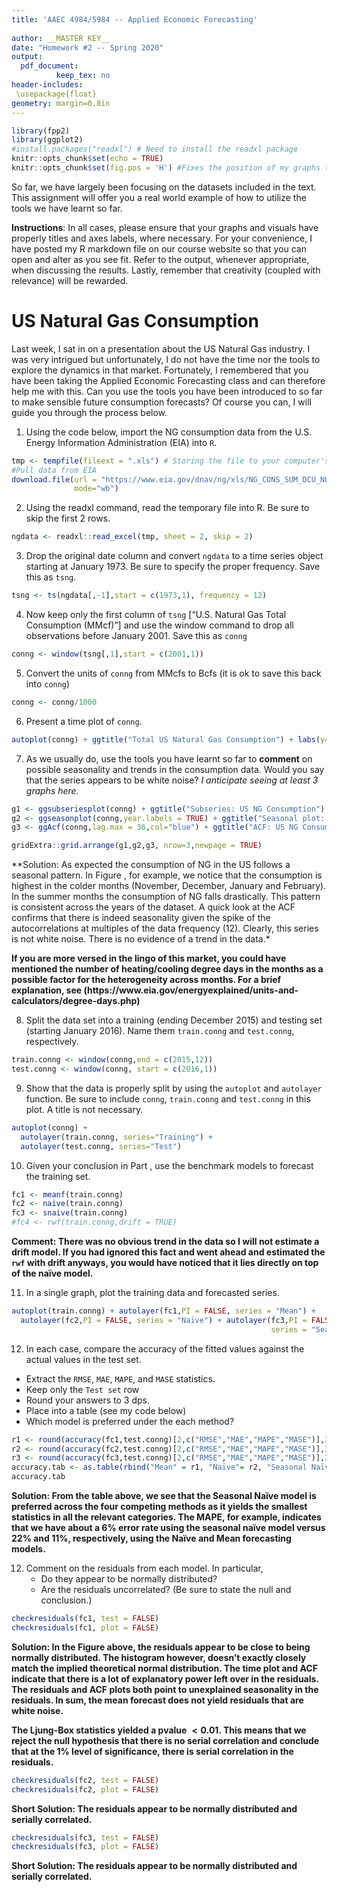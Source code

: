 ```yaml
---
title: 'AAEC 4984/5984 -- Applied Economic Forecasting'
        
author: __MASTER KEY__
date: "Homework #2 -- Spring 2020"
output: 
  pdf_document:
          keep_tex: no
header-includes:
 \usepackage{float}
geometry: margin=0.8in
---
```


```r
library(fpp2)
library(ggplot2)
#install.packages("readxl") # Need to install the readxl package
knitr::opts_chunk$set(echo = TRUE)
knitr::opts_chunk$set(fig.pos = 'H') #Fixes the position of my graphs to where I included them in the document
```

So far, we have largely been focusing on the datasets included in the text. This assignment will offer you a real world example of how to utilize the tools we have learnt so far.

**Instructions**: In all cases, please ensure that your graphs and visuals have properly titles and axes labels, where necessary. For your convenience, I have posted my R markdown file on our course website so that you can open and alter as you see fit. Refer to the output, whenever appropriate, when discussing the results. Lastly, remember that creativity (coupled with relevance) will be rewarded.

# US Natural Gas Consumption

Last week, I sat in on a presentation about the US Natural Gas industry. I was very intrigued but unfortunately, I do not have the time nor the tools to explore the dynamics in that market. Fortunately, I remembered that you have been taking the Applied Economic Forecasting class and can therefore help me with this. Can you use the tools you have been introduced to so far to make sensible future consumption forecasts? Of course you can, I will guide you through the process below.

1. Using the code below, import the NG consumption data from the U.S. Energy Information Administration (EIA) into `R`.

```r
tmp <- tempfile(fileext = ".xls") # Storing the file to your computer's temporary memory
#Pull data from EIA
download.file(url = "https://www.eia.gov/dnav/ng/xls/NG_CONS_SUM_DCU_NUS_M.xls",destfile = tmp,
              mode="wb")
```

2. Using  the readxl command, read the temporary file into R. Be sure to skip the first 2 rows.

```r
ngdata <- readxl::read_excel(tmp, sheet = 2, skip = 2)
```

3. Drop the original date column and convert `ngdata` to a time series object starting at January 1973. Be sure to specify the proper frequency. Save this as `tsng`.
```r
tsng <- ts(ngdata[,-1],start = c(1973,1), frequency = 12)
```

4. Now keep only the first column of `tsng` ["U.S. Natural Gas Total Consumption (MMcf)"] and use the window command to drop all observations before January 2001. Save this as `conng`

```r
conng <- window(tsng[,1],start = c(2001,1))
```

5. Convert the units of `conng` from MMcfs to Bcfs (it is ok to save this back into `conng`)

```r
conng <- conng/1000
```

6. Present a time plot of `conng`. 

```r
autoplot(conng) + ggtitle("Total US Natural Gas Consumption") + labs(y="Bcf",x="")
```

7.  As we usually do, use the tools you have learnt so far to **comment** on possible seasonality and trends in the consumption data. Would you say that the series appears to be white noise? *I anticipate seeing at least 3 graphs here.*\label{seas}

```r
g1 <- ggsubseriesplot(conng) + ggtitle("Subseries: US NG Consumption") + ylab ("Bcf")
g2 <- ggseasonplot(conng,year.labels = TRUE) + ggtitle("Seasonal plot: US NG Consumption")
g3 <- ggAcf(conng,lag.max = 36,col="blue") + ggtitle("ACF: US NG Consumption")

gridExtra::grid.arrange(g1,g2,g3, nrow=3,newpage = TRUE)
```

**Solution:  As expected the consumption of NG in the US follows a seasonal pattern. In Figure \ref{fig:seasonplot}, for example, we notice that the consumption is highest in the colder months (November, December, January and February). In the summer months the consumption of NG falls drastically. This pattern is consistent across the years of the dataset. A quick look at the ACF confirms that there is indeed seasonality given the spike of the autocorrelations at multiples of the data frequency (12). Clearly, this series is not white noise. There is no evidence of a trend in the data.*

**If you are more versed in the lingo of this market, you could have mentioned the number of heating/cooling degree days in the months as a possible factor for the heterogeneity across months. For a brief explanation, see (https://www.eia.gov/energyexplained/units-and-calculators/degree-days.php)**

8. Split the data set into a training (ending December 2015) and testing set (starting January 2016). Name them `train.conng` and `test.conng`, respectively.

```r
train.conng <- window(conng,end = c(2015,12)) 
test.conng <- window(conng, start = c(2016,1))
```

9. Show that the data is properly split by using the `autoplot` and `autolayer` function. Be sure to include `conng`, `train.conng` and `test.conng` in this plot. A title is not necessary.
```r
autoplot(conng) +
  autolayer(train.conng, series="Training") +
  autolayer(test.conng, series="Test") 
```

10. Given your conclusion in Part \ref{seas}, use the benchmark models to forecast the training set. 

```r
fc1 <- meanf(train.conng)
fc2 <- naive(train.conng)
fc3 <- snaive(train.conng)
#fc4 <- rwf(train.conng,drift = TRUE)
```

**Comment: There was no obvious trend in the data so I will not estimate a drift model. If you had ignored this fact and went ahead and estimated the `rwf` with drift anyways, you would have noticed that it lies directly on top of the naïve model.**

11. In a single graph, plot the training data and forecasted series.
```r
autoplot(train.conng) + autolayer(fc1,PI = FALSE, series = "Mean") +
  autolayer(fc2,PI = FALSE, series = "Naïve") + autolayer(fc3,PI = FALSE, 
                                                          series = "Seasonal Naïve") 
```

12. In each case, compare the accuracy of the fitted values against the actual values in the test set. \label{accuracy}
  - Extract the `RMSE`, `MAE`, `MAPE`, and `MASE` statistics.
  - Keep only the `Test set` row
  - Round your answers to 3 dps.
  - Place into a table (see my code below)
  - Which model is preferred under the each method?
  
```r
r1 <- round(accuracy(fc1,test.conng)[2,c("RMSE","MAE","MAPE","MASE")],3)
r2 <- round(accuracy(fc2,test.conng)[2,c("RMSE","MAE","MAPE","MASE")],3)
r3 <- round(accuracy(fc3,test.conng)[2,c("RMSE","MAE","MAPE","MASE")],3)
accuracy.tab <- as.table(rbind("Mean" = r1, "Naïve"= r2, "Seasonal Naïve" = r3))
accuracy.tab
```

**Solution: From the table above, we see that the Seasonal Naïve model is preferred across the four competing methods as it yields the smallest statistics in all the relevant categories. The MAPE, for example, indicates that we have about a 6% error rate using the seasonal naïve model versus 22% and 11%, respectively, using the Naïve and Mean forecasting models.**


12. Comment on the residuals from each model. In particular, 
    - Do they appear to be normally distributed?
    - Are the residuals uncorrelated? (Be sure to state the null and conclusion.)

```r
checkresiduals(fc1, test = FALSE)
checkresiduals(fc1, plot = FALSE)
```

**Solution: In the Figure above, the residuals appear to be close to being normally distributed. The histogram however, doesn't exactly closely match the implied theoretical normal distribution. The time plot and ACF indicate that there is a lot of explanatory power left over in the residuals. The residuals and ACF plots both point to unexplained seasonality in the residuals. In sum, the mean forecast does not yield residuals that are white noise.** 

**The Ljung-Box statistics yielded a pvalue $<0.01$. This means that we reject the null hypothesis that there is no serial correlation and conclude that at the 1% level of significance, there is serial correlation in the residuals.**

```r
checkresiduals(fc2, test = FALSE)
checkresiduals(fc2, plot = FALSE)
```

**Short Solution: The residuals appear to be normally distributed and serially correlated.**

```r
checkresiduals(fc3, test = FALSE)
checkresiduals(fc3, plot = FALSE)
```

**Short Solution: The residuals appear to be normally distributed and serially correlated.**


